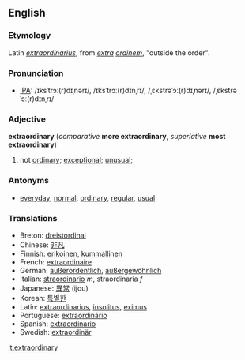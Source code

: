 ==English==
===Etymology===
Latin ''[[extraordinarius]]'', from ''[[extra]] [[ordinem]]'', "outside the order".
===Pronunciation===
*[[w:IPA|IPA]]: /ɪksˈtrɔː(r)dɪˌnərɪ/, /ɪksˈtrɔː(r)dɪnˌrɪ/, /ˌɛkstrəˈɔː(r)dɪˌnərɪ/, /ˌɛkstrəˈɔː(r)dɪnˌrɪ/

===Adjective===
'''extraordinary''' (''comparative'' '''more extraordinary''', ''superlative'' '''most extraordinary''')
# not [[ordinary]]; [[exceptional]]; [[unusual]];

===Antonyms===
*[[everyday]], [[normal]], [[ordinary]], [[regular]], [[usual]]

===Translations===
*Breton: [[dreistordinal]]
*Chinese: [[非凡]]
*Finnish: [[erikoinen]], [[kummallinen]]
*French: [[extraordinaire]]
*German: [[außerordentlich]], [[außergewöhnlich]]
*Italian: [[straordinario]] ''m'', straordinaria ''f''
*Japanese: [[異常]] (ijou)
*Korean: [[특별한]]
*Latin: [[extraordinarius]], [[insolitus]], [[eximus]]
*Portuguese: [[extraordinário]]
*Spanish: [[extraordinario]]
*Swedish: [[extraordinär]]

[[it:extraordinary]]